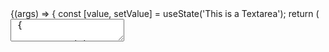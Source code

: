 
<Meta title="Components/TextArea" component={TextArea} />

<Canvas>
  <Story name="Default">
    {(args) => {
      const [value, setValue] = useState('This is a Textarea');
      return (
        <TextArea
          {...args}
          value={value}
          onInput={(e) => {
            args.onInput(e);
            setValue(e.target.value);
          }}
        />
      );
    }}
  </Story>
</Canvas>

<ArgsTable story="Default" />
